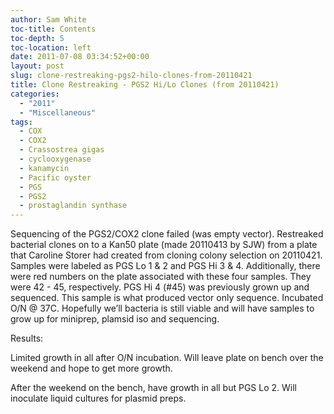 ```yaml
---
author: Sam White
toc-title: Contents
toc-depth: 5
toc-location: left
date: 2011-07-08 03:34:52+00:00
layout: post
slug: clone-restreaking-pgs2-hilo-clones-from-20110421
title: Clone Restreaking - PGS2 Hi/Lo Clones (from 20110421)
categories:
  - "2011"
  - "Miscellaneous"
tags:
  - COX
  - COX2
  - Crassostrea gigas
  - cyclooxygenase
  - kanamycin
  - Pacific oyster
  - PGS
  - PGS2
  - prostaglandin synthase
---
```


Sequencing of the PGS2/COX2 clone failed (was empty vector). Restreaked bacterial clones on to a Kan50 plate (made 20110413 by SJW) from a plate that Caroline Storer had created from cloning colony selection on 20110421. Samples were labeled as PGS Lo 1 & 2 and PGS Hi 3 & 4. Additionally, there were red numbers on the plate associated with these four samples. They were 42 - 45, respectively. PGS Hi 4 (#45) was previously grown up and sequenced. This sample is what produced vector only sequence. Incubated O/N @ 37C. Hopefully we'll bacteria is still viable and will have samples to grow up for miniprep, plamsid iso and sequencing.

Results:

Limited growth in all after O/N incubation. Will leave plate on bench over the weekend and hope to get more growth.

After the weekend on the bench, have growth in all but PGS Lo 2. Will inoculate liquid cultures for plasmid preps.
